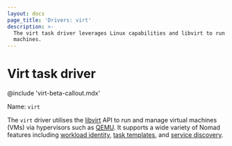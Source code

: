 ```yaml
---
layout: docs
page_title: 'Drivers: virt'
description: >-
  The virt task driver leverages Linux capabilities and libvirt to run virtual
  machines.
---
```


# Virt task driver

@include 'virt-beta-callout.mdx'

Name: `virt`

The `virt` driver utilises the [libvirt][] API to run and manage virtual machines (VMs) via
hypervisors such as [QEMU][]. It supports a wide variety of Nomad features including
[workload identity][], [task templates][], and [service discovery][].


[libvirt]: https://libvirt.org/
[QEMU]: https://www.qemu.org/
[workload identity]: https://developer.hashicorp.com/nomad/docs/concepts/workload-identity
[task templates]: https://developer.hashicorp.com/nomad/docs/job-specification/template
[service discovery]: https://developer.hashicorp.com/nomad/docs/networking/service-discovery
[github]: https://github.com/hashicorp/nomad-driver-virt
